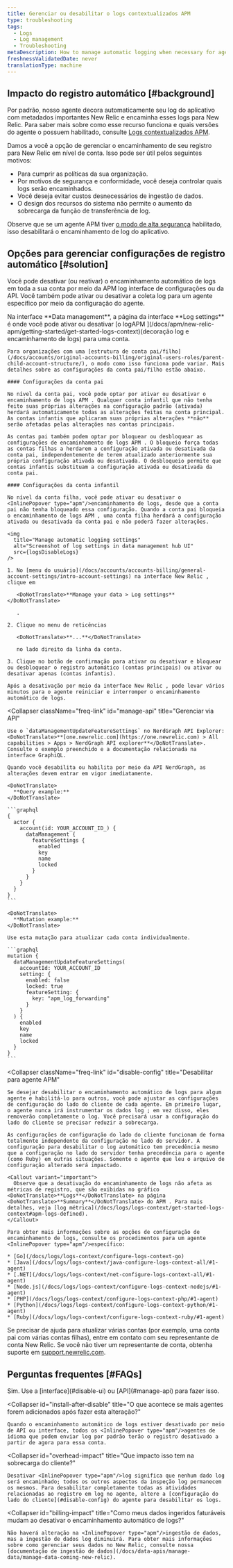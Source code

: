 ```yaml
---
title: Gerenciar ou desabilitar o logs contextualizados APM
type: troubleshooting
tags:
  - Logs
  - Log management
  - Troubleshooting
metaDescription: How to manage automatic logging when necessary for agents using APM logs in context.
freshnessValidatedDate: never
translationType: machine
---
```



## Impacto do registro automático [#background]

Por padrão, nosso <InlinePopover type="apm"/>agente decora automaticamente seu log do aplicativo com metadados importantes New Relic e encaminha esses logs para New Relic. Para saber mais sobre como esse recurso funciona e quais versões do agente o possuem habilitado, consulte [Logs contextualizados APM](/docs/apm/new-relic-apm/getting-started/get-started-logs-context).

Damos a você a opção de gerenciar o encaminhamento de seu registro para New Relic em nível de conta. Isso pode ser útil pelos seguintes motivos:

* Para cumprir as políticas da sua organização.
* Por motivos de segurança e conformidade, você deseja controlar quais logs serão encaminhados.
* Você deseja evitar custos desnecessários de ingestão de dados.
* O design dos recursos do sistema não permite o aumento da sobrecarga da função de transferência de log.

Observe que se um agente APM tiver [o modo de alta segurança](/docs/apm/agents/manage-apm-agents/configuration/high-security-mode) habilitado, isso desabilitará o encaminhamento de log do aplicativo.

## Opções para gerenciar configurações de registro automático [#solution]

Você pode desativar (ou reativar) o encaminhamento automático de logs em toda a sua conta por meio da APM log interface de configurações ou da API. Você também pode ativar ou desativar a coleta log para um agente específico por meio da configuração do agente.

<CollapserGroup>
  <Collapser
    className="freq-link"
    id="manage-ui"
    title="Gerenciar configurações via interface"
  >
    Na interface <DoNotTranslate>**Data management**</DoNotTranslate>, a página da interface <DoNotTranslate>**Log settings**</DoNotTranslate> é onde você pode ativar ou desativar [o logAPM ](/docs/apm/new-relic-apm/getting-started/get-started-logs-context)(decoração log e encaminhamento de logs) para uma conta.

    Para organizações com uma [estrutura de conta pai/filho](/docs/accounts/original-accounts-billing/original-users-roles/parent-child-account-structure/), o modo como isso funciona pode variar. Mais detalhes sobre as configurações da conta pai/filho estão abaixo.

    #### Configurações da conta pai

    No nível da conta pai, você pode optar por ativar ou desativar o encaminhamento de logs APM . Qualquer conta infantil que não tenha feito suas próprias alterações na configuração padrão (ativada) herdará automaticamente todas as alterações feitas na conta principal. As contas infantis que aplicaram suas próprias alterações **não** serão afetadas pelas alterações nas contas principais.

    As contas pai também podem optar por bloquear ou desbloquear as configurações de encaminhamento de logs APM . O bloqueio força todas as contas filhas a herdarem a configuração ativada ou desativada da conta pai, independentemente de terem atualizado anteriormente sua própria configuração ativada ou desativada. O desbloqueio permite que contas infantis substituam a configuração ativada ou desativada da conta pai.

    #### Configurações da conta infantil

    No nível da conta filha, você pode ativar ou desativar o <InlinePopover type="apm"/>encaminhamento de logs, desde que a conta pai não tenha bloqueado essa configuração. Quando a conta pai bloqueia o encaminhamento de logs APM , uma conta filha herdará a configuração ativada ou desativada da conta pai e não poderá fazer alterações.

    <img
      title="Manage automatic logging settings"
      alt="Screenshot of log settings in data management hub UI"
      src={logsDisableLogs}
    />

    1. No [menu do usuário](/docs/accounts/accounts-billing/general-account-settings/intro-account-settings) na interface New Relic , clique em

       <DoNotTranslate>**Manage your data > Log settings**</DoNotTranslate>

       .

    2. Clique no menu de reticências

       <DoNotTranslate>**...**</DoNotTranslate>

       no lado direito da linha da conta.

    3. Clique no botão de confirmação para ativar ou desativar e bloquear ou desbloquear o registro automático (contas principais) ou ativar ou desativar apenas (contas infantis).

    Após a desativação por meio da interface New Relic , pode levar vários minutos para o agente reiniciar e interromper o encaminhamento automático de logs.
  </Collapser>

  <Collapser
    className="freq-link"
    id="manage-api"
    title="Gerenciar via API"
  >
    Use o `dataManagementUpdateFeatureSettings` no NerdGraph API Explorer: <DoNotTranslate>**[one.newrelic.com](https://one.newrelic.com) > All capabilities > Apps > NerdGraph API explorer**</DoNotTranslate>. Consulte o exemplo preenchido e a documentação relacionada na interface GraphiQL.

    Quando você desabilita ou habilita por meio da API NerdGraph, as alterações devem entrar em vigor imediatamente.

    <DoNotTranslate>
      **Query example:**
    </DoNotTranslate>

    ```graphql
    {
      actor {
        account(id: YOUR_ACCOUNT_ID_) {
          dataManagement {
            featureSettings {
              enabled
              key
              name
              locked
            }
          }
        }
      }
    }
    ```

    <DoNotTranslate>
      **Mutation example:**
    </DoNotTranslate>

    Use esta mutação para atualizar cada conta individualmente.

    ```graphql
    mutation {
      dataManagementUpdateFeatureSettings(
        accountId: YOUR_ACCOUNT_ID
        setting: {
          enabled: false
          locked: true
          featureSetting: { 
            key: "apm_log_forwarding" 
          }
        }
      ) {
        enabled
        key
        name
        locked
      }
    }
    ```
  </Collapser>

  <Collapser
    className="freq-link"
    id="disable-config"
    title="Desabilitar para agente APM"
  >
    Se desejar desabilitar o encaminhamento automático de logs para algum agente e habilitá-lo para outros, você pode ajustar as configurações de configuração do lado do cliente de cada agente. Em primeiro lugar, o agente nunca irá instrumentar os dados log ; em vez disso, eles removerão completamente o log. Você precisará usar a configuração do lado do cliente se precisar reduzir a sobrecarga.

    As configurações de configuração do lado do cliente funcionam de forma totalmente independente da configuração no lado do servidor. A configuração para desabilitar o log automático tem precedência mesmo que a configuração no lado do servidor tenha precedência para o agente (como Ruby) em outras situações. Somente o agente que leu o arquivo de configuração alterado será impactado.

    <Callout variant="important">
      Observe que a desativação do encaminhamento de logs não afeta as métricas de registro, que são exibidas no gráfico <DoNotTranslate>**Logs**</DoNotTranslate> na página <DoNotTranslate>**Summary**</DoNotTranslate> do APM . Para mais detalhes, veja [log métrica](/docs/logs/logs-context/get-started-logs-context#apm-logs-defined).
    </Callout>

    Para obter mais informações sobre as opções de configuração de encaminhamento de logs, consulte os procedimentos para um agente <InlinePopover type="apm"/>específico:

    * [Go](/docs/logs/logs-context/configure-logs-context-go)
    * [Java](/docs/logs/logs-context/java-configure-logs-context-all/#1-agent)
    * [.NET](/docs/logs/logs-context/net-configure-logs-context-all/#1-agent)
    * [Node.js](/docs/logs/logs-context/configure-logs-context-nodejs/#1-agent)
    * [PHP](/docs/logs/logs-context/configure-logs-context-php/#1-agent)
    * [Python](/docs/logs/logs-context/configure-logs-context-python/#1-agent)
    * [Ruby](/docs/logs/logs-context/configure-logs-context-ruby/#1-agent)
  </Collapser>
</CollapserGroup>

Se precisar de ajuda para atualizar várias contas (por exemplo, uma conta pai com várias contas filhas), entre em contato com seu representante de conta New Relic. Se você não tiver um representante de conta, obtenha suporte em [support.newrelic.com](https://support.newrelic.com).

## Perguntas frequentes [#FAQs]

<CollapserGroup>
  <Collapser
    id="disable-before-install"
    title="Posso desligar o log do agente antes de instalar qualquer agente de idioma?"
  >
    Sim. Use a [interface](#disable-ui) ou [API](#manage-api) para fazer isso.
  </Collapser>

  <Collapser
    id="install-after-disable"
    title="O que acontece se mais agentes forem adicionados após fazer esta alteração?"
  >
    Quando o encaminhamento automático de logs estiver desativado por meio de API ou interface, todos os <InlinePopover type="apm"/>agentes de idioma que podem enviar log por padrão terão o registro desativado a partir de agora para essa conta.
  </Collapser>

  <Collapser
    id="overhead-impact"
    title="Que impacto isso tem na sobrecarga do cliente?"
  >
    Desativar <InlinePopover type="apm"/>log significa que nenhum dado log será encaminhado; todos os outros aspectos da inspeção log permanecem os mesmos. Para desabilitar completamente todas as atividades relacionadas ao registro em log no agente, altere a [configuração do lado do cliente](#disable-config) do agente para desabilitar os logs.
  </Collapser>

  <Collapser
    id="billing-impact"
    title="Como meus dados ingeridos faturáveis mudam ao desativar o encaminhamento automático de logs?"
  >
    Não haverá alteração na <InlinePopover type="apm"/>ingestão de dados, mas a ingestão de dados log diminuirá. Para obter mais informações sobre como gerenciar seus dados no New Relic, consulte nossa [documentação de ingestão de dados](/docs/data-apis/manage-data/manage-data-coming-new-relic).
  </Collapser>
</CollapserGroup>